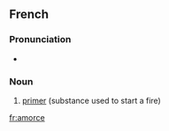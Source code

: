 ==French==
{{wikipedia|lang=fr}}

===Pronunciation===
* {{IPA|/a.mɔʁs/}}

===Noun===
{{infl|fr|noun|g=f}}

# [[primer]] (substance used to start a fire)

{{tbot entry|French|primer|2007|December|fr}}

[[fr:amorce]]